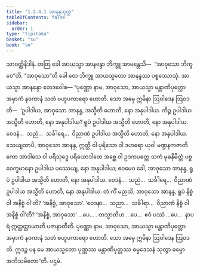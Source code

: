 ```yaml
---
title: "1.2.4.1 အာနန္ဒသုတ္တ"
tableOfContents: false
sidebar:
  order: 1
type: "tipitaka"
basket: "su"
book: "sn"
---
```



<DynamicBreadcrumb />

<Division number="83" book="sn" e="ch" v="18" p="293">

<Paragraph number="466" book="sn">
သာဝတ္ထိနိဒါနံ. တတြ ခေါ အာယသ္မာ အာနန္ဒော ဘိက္ခူ အာမန္တေသိ—  “အာဝုသော ဘိက္ခဝေ”တိ. “အာဝုသော”တိ ခေါ တေ ဘိက္ခူ အာယသ္မတော အာနန္ဒဿ ပစ္စဿောသုံ. အာယသ္မာ အာနန္ဒော ဧတဒဝေါစ—
</Paragraph>

<Paragraph number="467" book="sn">
“ပုဏ္ဏော နာမ, အာဝုသော, အာယသ္မာ မန္တာဏိပုတ္တော အမှာကံ နဝကာနံ သတံ ဗဟူပကာရော ဟောတိ. သော အမှေ ဣမိနာ ဩဝါဒေန ဩဝဒတိ—  ‘ဥပါဒါယ, အာဝုသော အာနန္ဒ, အသ္မီတိ ဟောတိ, နော အနုပါဒါယ. ကိဉ္စ ဥပါဒါယ အသ္မီတိ ဟောတိ, နော အနုပါဒါယ? ရူပံ ဥပါဒါယ အသ္မီတိ ဟောတိ, နော အနုပါဒါယ. ဝေဒနံ…  သညံ…  သင်္ခါရေ…  ဝိညာဏံ ဥပါဒါယ အသ္မီတိ ဟောတိ, နော အနုပါဒါယ.
</Paragraph>

<Paragraph number="468" book="sn">
သေယျထာပိ, အာဝုသော အာနန္ဒ, ဣတ္ထီ ဝါ ပုရိသော ဝါ ဒဟရော ယုဝါ မဏ္ဍနကဇာတိကော အာဒါသေ ဝါ ပရိသုဒ္ဓေ ပရိယောဒါတေ အစ္ဆေ ဝါ ဥဒကပတ္တေ သကံ မုခနိမိတ္တံ ပစ္စဝေက္ခမာနော ဥပါဒါယ ပဿေယျ, နော အနုပါဒါယ; ဧဝမေဝ ခေါ, အာဝုသော အာနန္ဒ, ရူပံ ဥပါဒါယ အသ္မီတိ ဟောတိ, နော အနုပါဒါယ. ဝေဒနံ…  သညံ…  သင်္ခါရေ…  ဝိညာဏံ ဥပါဒါယ အသ္မီတိ ဟောတိ, နော အနုပါဒါယ.
</Paragraph>

<Paragraph number="469" book="sn">
တံ ကိံ မညသိ, အာဝုသော အာနန္ဒ, ရူပံ နိစ္စံ ဝါ အနိစ္စံ ဝါ’တိ? ‘အနိစ္စံ, အာဝုသော’. ‘ဝေဒနာ…  သညာ…  သင်္ခါရာ…  ဝိညာဏံ နိစ္စံ ဝါ အနိစ္စံ ဝါ’တိ? ‘အနိစ္စံ, အာဝုသော’ …ပေ… . တသ္မာတိဟ …ပေ…  ဧဝံ ပဿံ …ပေ…  နာပရံ ဣတ္ထတ္တာယာတိ ပဇာနာတီတိ. ပုဏ္ဏော နာမ, အာဝုသော, အာယသ္မာ မန္တာဏိပုတ္တော အမှာကံ နဝကာနံ သတံ ဗဟူပကာရော ဟောတိ. သော အမှေ ဣမိနာ ဩဝါဒေန ဩဝဒတိ. ဣဒဉ္စ ပန မေ အာယသ္မတော ပုဏ္ဏဿ မန္တာဏိပုတ္တဿ ဓမ္မဒေသနံ သုတွာ ဓမ္မော အဘိသမိတော”တိ.

</Paragraph>
</Division>

<Paragraph number="470" type="center" book="sn">
ပဌမံ.
</Paragraph>